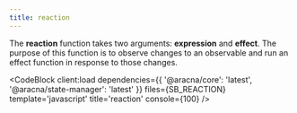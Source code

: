 ```yaml
---
title: reaction
---
```



The **reaction** function takes two arguments: **expression** and **effect**. The purpose of this function is to observe changes to an observable and run an effect function in response to those changes.

<CodeBlock
  client:load
  dependencies={{ '@aracna/core': 'latest', '@aracna/state-manager': 'latest' }}
  files={SB_REACTION}
  template='javascript'
  title='reaction'
  console={100}
/>
